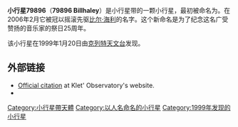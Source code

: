 {{expand|time=2013-10-02T03:04:40+00:00}}
{{refimprove|time=2013-10-02T03:04:40+00:00}}
'''小行星79896'''（'''79896 Billhaley'''）是小行星带的一颗小行星，最初被命名为{{mp|1999 BH|5}}。在2006年2月它被冠以摇滚先驱[[比尔·海利|比尔·海利]]的名字。这个新命名是为了纪念这名广受赞扬的音乐家的祭日25周年。

该小行星在1999年1月20日由[[克列特天文台|克列特天文台]]发现。

==外部链接==
*[http://www.klet.org/names/view.php3?astnum=79896 Official citation] {{Wayback|url=http://www.klet.org/names/view.php3?astnum=79896 |date=20210202203101 }} at Klet' Observatory's website.
*{{JPL Small Body}}

{{Minor Planet Number|(79895) 1999 BF5|(79897) 1999 BY5}}

{{DEFAULTSORT:Billhaley}}
[[Category:小行星帶天體|Category:小行星帶天體]]
[[Category:以人名命名的小行星|Category:以人名命名的小行星]]
[[Category:1999年发现的小行星|Category:1999年发现的小行星]]